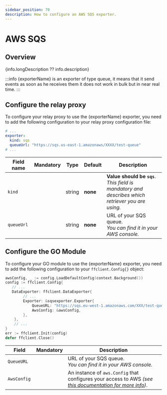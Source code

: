 ```yaml
---
sidebar_position: 70
description: How to configure an AWS SQS exporter.
---
```


# AWS SQS

## Overview
{info.longDescription ?? info.description}

:::info
{exporterName} is an exporter of type queue, it means that it send events as soon as he receives them it does not work in bulk but in near real time.
:::
## Configure the relay proxy

To configure your relay proxy to use the {exporterName} exporter, you need to add the following
configuration to your relay proxy configuration file:

```yaml title="goff-proxy.yaml"
# ...
exporter:
  kind: sqs
  queueUrl: "https://sqs.us-east-1.amazonaws/XXXX/test-queue"
# ...
```
| Field name |   Mandatory   | Type   | Default  | Description                                                                                           |
|------------|:-------------:|--------|----------|-------------------------------------------------------------------------------------------------------|
| `kind`     | <Mandatory /> | string | **none** | **Value should be `sqs`**.<br/>_This field is mandatory and describes which retriever you are using._ |
| `queueUrl` | <Mandatory /> | string | **none** | URL of your SQS queue.<br/>_You can find it in your AWS console._                                     |

## Configure the GO Module
To configure your GO module to use the {exporterName} exporter, you need to add the following
configuration to your `ffclient.Config{}` object:

```go title="example.go"
awsConfig, _ := config.LoadDefaultConfig(context.Background())
config := ffclient.Config{
   // ...
   DataExporter: ffclient.DataExporter{
        // ...
        Exporter: &sqsexporter.Exporter{
            QueueURL: "https://sqs.eu-west-1.amazonaws.com/XXX/test-queue",
            AwsConfig: &awsConfig,
        },
    },
    // ...
}
err := ffclient.Init(config)
defer ffclient.Close()
```
| Field        |   Mandatory   | Description                                                                                                                                                                                |
|--------------|:-------------:|--------------------------------------------------------------------------------------------------------------------------------------------------------------------------------------------|
| `QueueURL `  | <Mandatory /> | URL of your SQS queue.<br/>_You can find it in your AWS console._                                                                                                                          |
| `AwsConfig ` | <Mandatory /> | An instance of `aws.Config` that configures your access to AWS *(see [this documentation for more info](https://docs.aws.amazon.com/sdk-for-go/v1/developer-guide/configuring-sdk.html))*. |
